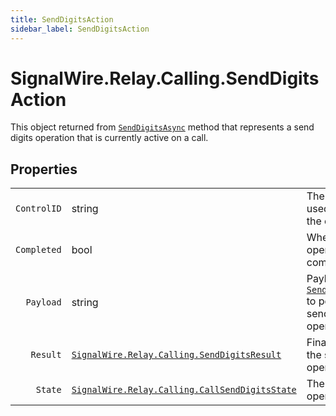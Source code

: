 ```yaml
---
title: SendDigitsAction
sidebar_label: SendDigitsAction
---
```


[signalwire-relay-calling-callsenddigitsstate]: ../call-send-digits-state
[signalwire-relay-calling-senddigitsresult]: ../results/send-digits-result
[call]: ../call#senddigitsasync

# SignalWire.Relay.Calling.SendDigitsAction

This object returned from [`SendDigitsAsync`][call] method that represents a send digits operation that is currently active on a call.

## Properties

|    |   |   |
| -: | - | - |
| `ControlID` | string | The identifier used to control the operation. |
| `Completed` | bool | Whether the operation has completed. |
| `Payload` | string | Payload sent to [`SendDigitsAsync`][call] to perform a send digits operation. |
| `Result` | [`SignalWire.Relay.Calling.SendDigitsResult`][signalwire-relay-calling-senddigitsresult] | Final result of the send digits operation. |
| `State` | [`SignalWire.Relay.Calling.CallSendDigitsState`][signalwire-relay-calling-callsenddigitsstate] | The state of the operation. |